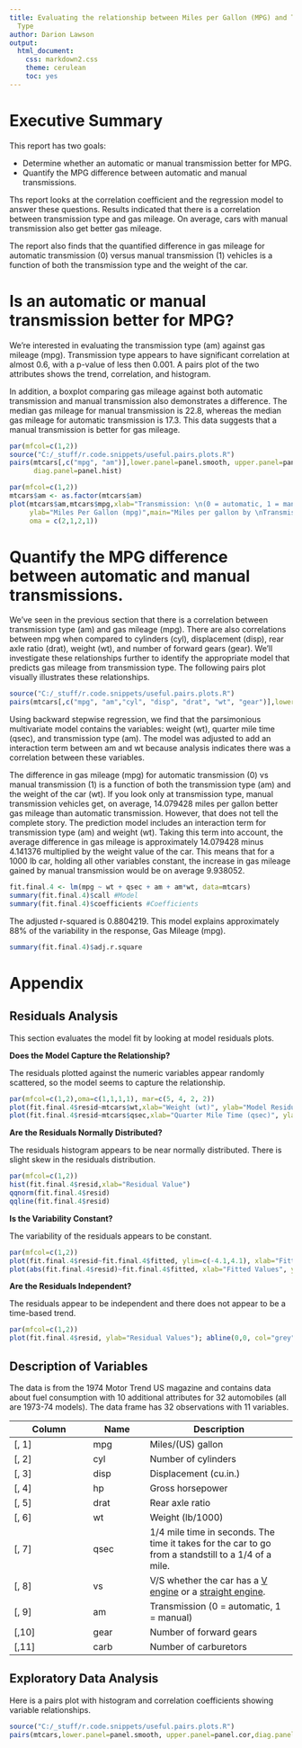```yaml
---
title: Evaluating the relationship between Miles per Gallon (MPG) and Transmission
  Type
author: Darion Lawson
output:
  html_document:
    css: markdown2.css
    theme: cerulean
    toc: yes
---
```

# Executive Summary

This report has two goals:

* Determine whether an automatic or manual transmission better for MPG.
* Quantify the MPG difference between automatic and manual transmissions.

Ths report looks at the correlation coefficient and the regression model to answer these questions. Results indicated that there is a correlation between transmission type and gas mileage. On average, cars with manual transmission also get better gas mileage.

The report also finds that the quantified difference in gas mileage for automatic transmission (0) versus  manual transmission (1) vehicles is a function of both the transmission type and the weight of the car.

# Is an automatic or manual transmission better for MPG?
We're interested in evaluating the transmission type (am) against gas mileage (mpg). Transmission type appears to have significant correlation at almost 0.6, with a p-value of less then 0.001. A pairs plot of the two attributes shows the trend, correlation, and histogram.  

In addition, a boxplot comparing gas mileage against both automatic transmission and manual transmission also demonstrates a difference. The median gas mileage for manual transmission is 22.8, whereas the median gas mileage for automatic transmission is 17.3. This data suggests that a manual transmission is better for gas mileage.

```r
par(mfcol=c(1,2))
source("C:/_stuff/r.code.snippets/useful.pairs.plots.R")
pairs(mtcars[,c("mpg", "am")],lower.panel=panel.smooth, upper.panel=panel.cor,
      diag.panel=panel.hist)
```

```r
par(mfcol=c(1,2))
mtcars$am <- as.factor(mtcars$am)
plot(mtcars$am,mtcars$mpg,xlab="Transmission: \n(0 = automatic, 1 = manual)", 
     ylab="Miles Per Gallon (mpg)",main="Miles per gallon by \nTransmission Type", 
     oma = c(2,1,2,1))
```

# Quantify the MPG difference between automatic and manual transmissions.

We've seen in the previous section that there is a correlation between transmission type (am) and gas mileage (mpg). There are also correlations between mpg when compared to cylinders (cyl), displacement (disp), rear axle ratio (drat), weight (wt), and number of forward gears (gear). We'll investigate these relationships further to identify the appropriate model that predicts gas mileage from transmission type. The following pairs plot visually illustrates these relationships. 

```r
source("C:/_stuff/r.code.snippets/useful.pairs.plots.R")
pairs(mtcars[,c("mpg", "am","cyl", "disp", "drat", "wt", "gear")],lower.panel=panel.smooth, upper.panel=panel.cor,diag.panel=panel.hist)
```

Using backward stepwise regression, we find that the parsimonious multivariate model contains the variables: weight (wt), quarter mile time (qsec), and transmission type (am). The model was adjusted to add an interaction term between am and wt because analysis indicates there was a correlation between these variables. 

The difference in gas mileage (mpg) for automatic transmission (0) vs manual transmission (1) is a function of both the transmission type (am) and the weight of the car (wt). If you look only at transmission type, manual transmission vehicles get, on average, 14.079428 miles per gallon better gas mileage than automatic transmission. However, that does not tell the complete story. The prediction model includes an interaction term for transmission type (am) and weight (wt). Taking this term into account, the average difference in gas mileage is approximately 14.079428 minus 4.141376 multiplied by the weight value of the car. This means that for a 1000 lb car, holding all other variables constant, the increase in gas mileage gained by manual transmission would be on average 9.938052.

```r
fit.final.4 <- lm(mpg ~ wt + qsec + am + am*wt, data=mtcars)
summary(fit.final.4)$call #Model
summary(fit.final.4)$coefficients #Coefficients
```
The adjusted r-squared is 0.8804219. This model explains approximately 88% of the variability in the response, Gas Mileage (mpg).

```r
summary(fit.final.4)$adj.r.square
```

# Appendix

## Residuals Analysis
This section evaluates the model fit by looking at model residuals plots. 

**Does the Model Capture the Relationship?**

The residuals plotted against the numeric variables appear randomly scattered, so the model seems to capture the relationship.
```r
par(mfcol=c(1,2),oma=c(1,1,1,1), mar=c(5, 4, 2, 2))
plot(fit.final.4$resid~mtcars$wt,xlab="Weight (wt)", ylab="Model Residuals"); abline(0,0, col="grey")
plot(fit.final.4$resid~mtcars$qsec,xlab="Quarter Mile Time (qsec)", ylab="Model Residuals"); abline(0,0, col="grey")
```

**Are the Residuals Normally Distributed?**

The residuals histogram appears to be near normally distributed. There is slight skew in the residuals distribution.

```r
par(mfcol=c(1,2))
hist(fit.final.4$resid,xlab="Residual Value")
qqnorm(fit.final.4$resid)
qqline(fit.final.4$resid)
```

**Is the Variability Constant?**

The variability of the residuals appears to be constant.

```r
par(mfcol=c(1,2))
plot(fit.final.4$resid~fit.final.4$fitted, ylim=c(-4.1,4.1), xlab="Fitted Values", ylab="Residual Values"); abline(0,0, col="grey")
plot(abs(fit.final.4$resid)~fit.final.4$fitted, xlab="Fitted Values", ylab="Absolute Residual Values"); abline(0,0, col="grey")
```

**Are the Residuals Independent?**

The residuals appear to be independent and there does not appear to be a time-based trend.
```r
par(mfcol=c(1,2))
plot(fit.final.4$resid, ylab="Residual Values"); abline(0,0, col="grey")
```

## Description of Variables

The data is from the 1974 Motor Trend US magazine and contains data about fuel consumption with 10 additional attributes for 32 automobiles (all are 1973-74 models). The data frame has 32 observations with 11 variables.

Column |Name |Description
-------|-----|-------------
[, 1] |mpg   |Miles/(US) gallon
[, 2]  |cyl	 |Number of cylinders
[, 3]	|disp	 |Displacement (cu.in.)
[, 4]	|hp	 |Gross horsepower
[, 5]	|drat	 |Rear axle ratio
[, 6]	|wt	 |Weight (lb/1000)
[, 7]	|qsec	 |1/4 mile time in seconds. The time it takes for the car to go from a standstill to a 1/4 of a mile.
[, 8]	|vs	 |V/S whether the car has a [V engine](http://en.wikipedia.org/wiki/V_engine) or a [straight engine](http://en.wikipedia.org/wiki/Straight_engine).
[, 9]	|am	 |Transmission (0 = automatic, 1 = manual)
[,10]	|gear	 |Number of forward gears
[,11]	|carb	 |Number of carburetors

## Exploratory Data Analysis

Here is a pairs plot with histogram and correlation coefficients showing variable relationships.
```r
source("C:/_stuff/r.code.snippets/useful.pairs.plots.R")
pairs(mtcars,lower.panel=panel.smooth, upper.panel=panel.cor,diag.panel=panel.hist)
```
